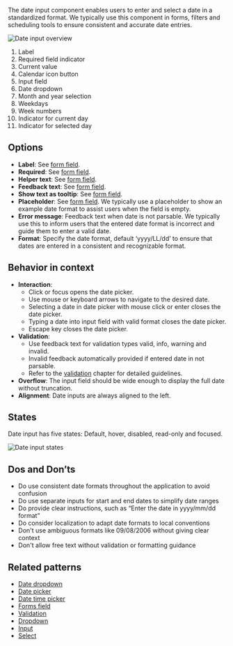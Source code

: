 The date input component enables users to enter and select a date in a standardized format. We typically use this component in forms, filters and scheduling tools to ensure consistent and accurate date entries.

![Date input overview](https://www.figma.com/design/wEptRgAezDU1z80Cn3eZ0o/iX-Pattern-Illustrations?node-id=3629-6200&t=ADQCetGKOEH1WG2r-4)
1. Label
2. Required field indicator
3. Current value
4. Calendar icon button
5. Input field
6. Date dropdown
7. Month and year selection
8. Weekdays
9. Week numbers 
10. Indicator for current day
11. Indicator for selected day

## Options

- **Label**: See [form field](./forms/forms-field.md).
- **Required**: See [form field](./forms/forms-field.md).
- **Helper text**: See [form field](./forms/forms-field.md).
- **Feedback text**: See [form field](./forms/forms-field.md).
- **Show text as tooltip**: See [form field](./forms/forms-field.md).
- **Placeholder**: See [form field](./forms/forms-field.md). We typically use a placeholder to show an example date format to assist users when the field is empty.
- **Error message**: Feedback text when date is not parsable. We typically use this to inform users that the entered date format is incorrect and guide them to enter a valid date.
- **Format**: Specify the date format, default ‘yyyy/LL/dd’ to ensure that dates are entered in a consistent and recognizable format.

## Behavior in context

- **Interaction**:
  - Click or focus opens the date picker.
  - Use mouse or keyboard arrows to navigate to the desired date.
  - Selecting a date in date picker with mouse click or enter closes the date picker.
  - Typing a date into input field with valid format closes the date picker.
  - Escape key closes the date picker.
- **Validation**:
  - Use feedback text for validation types valid, info, warning and invalid.
  - Invalid feedback automatically provided if entered date in not parsable.
  - Refer to the [validation](./forms/forms-validation.mdx) chapter for detailed guidelines.
- **Overflow**: The input field should be wide enough to display the full date without truncation.
- **Alignment**: Date inputs are always aligned to the left.

## States

Date input has five states: Default, hover, disabled, read-only and focused.

![Date input states](https://www.figma.com/design/wEptRgAezDU1z80Cn3eZ0o/iX-Pattern-Illustrations?node-id=3989-2545&t=ADQCetGKOEH1WG2r-4)


## Dos and Don’ts

- Do use consistent date formats throughout the application to avoid confusion
- Do use separate inputs for start and end dates to simplify date ranges
- Do provide clear instructions, such as “Enter the date in yyyy/mm/dd format”
- Do consider localization to adapt date formats to local conventions
- Don't use ambiguous formats like 09/08/2006 without giving clear context
- Don't allow free text without validation or formatting guidance

## Related patterns

- [Date dropdown](./date-dropdown.md)
- [Date picker](./date-picker.md)
- [Date time picker](./date-picker.md)
- [Forms field](./forms/forms-field.md)
- [Validation](./forms/forms-validation.mdx)
- [Dropdown](./dropdown.md)
- [Input](input.mdx)
- [Select](select.mdx)
